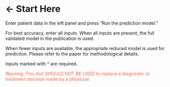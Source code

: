 
# ← Start Here

Enter patient data in the left panel and press "Run the prediction model." 

For best accuracy, enter all inputs. When all inputs are present, the full validated model in the publication is used. 

When fewer inputs are available, the appropriate reduced model is used for prediciton. Please refer to the paper for methodological details.

Inputs marked with <span style="color:red">&#42;</span> are required. 

<span style="color:Tomato">Warning: This tool SHOULD NOT BE USED to replace a diagnostic or treatment decision made by a physician </span>